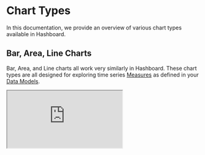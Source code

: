 
# Chart Types

In this documentation, we provide an overview of various chart types available in Hashboard.

## Bar, Area, Line Charts

Bar, Area, and Line charts all work very similarly in Hashboard. These chart types are all designed for exploring time series [Measures](/docs/data-modeling/measures) as defined in your [Data Models](/docs/data-modeling.mdx).

<Iframe src="https://demo.hashboard.com/public/sv/df805e6e-8df0-3053-bb3c-a071689b9ca6" /> 

Bar charts represent data with rectangular bars. The height of the bars is proportional to the measure values they represent. Bar charts are a good default for a single measure time series. They clearly communicate granularity and it is easy to spot when there is missing data or the value is zero.

<Iframe src="https://demo.hashboard.com/public/sv/51036904-ccd0-30d7-90ee-89319c54eca2" />

Line charts represent data points connected by a line. They are useful for comparing series values directly against one another. e.g. comparing call volumes between departments.

<Iframe src="https://demo.hashboard.com/public/sv/4a82043a-5f22-3824-8107-bcba6263920a" />

Area charts are similar to line charts, but fill the area under the lines. Area charts emphasize the total area taken up by a series. They work particularly well for charts showing proportional changes of a whole over time.

<Iframe src="https://demo.hashboard.com/public/sv/c75c9042-fd2e-3297-ad6e-98d475668c29" />

Hashboard also supports the ability to layer multiple mark types together in a single chart. The example above has separate y-axis for each series of data.

## Horizontal Bar Chart

<Iframe src="https://demo.hashboard.com/public/sv/85480009-9491-3800-93a4-bc4de39973d8" />

Horizontal bar charts are extremely effective data visualizations for comparing total values across categories.

<Callout type="info">
  Make sure to pick the right sorting for your viewers. Should you sort by the
  the category names or the measure values? Our other chart types are naturally
  sorted by time, but here you need to be a bit more careful.
</Callout>

## Table

<Iframe src="https://demo.hashboard.com/public/sv/1a403d2b-69a0-3348-a97f-9d6022b2a7ac" />

Hashboard tables provide powerful options for visualization, formatting, and grouping. Tables are often the best option when comparing multiple [Measures](/docs/data-modeling/measures) and breakouts at the same time.

## Pivot Table

<Iframe src="https://demo.hashboard.com/public/sv/e3c7fd01-3190-34ec-9783-4208ad04f06a" />

Pivot tables allow you to take a table and break out columns. They enable you to quickly examine the effects of multiple dimensions of the data on a single measure.

## Source Data Table

<Iframe src="https://demo.hashboard.com/public/sv/f814e94b-66c9-3cf7-8cee-b8039a7d7ca1" />

Source data tables show the underlying data from your data warehouse. They provide raw data that can be used for further analysis or exported to other tools.

<Callout type="info">
  Hashboard automatically makes URLs in source data tables clickable.
</Callout>
